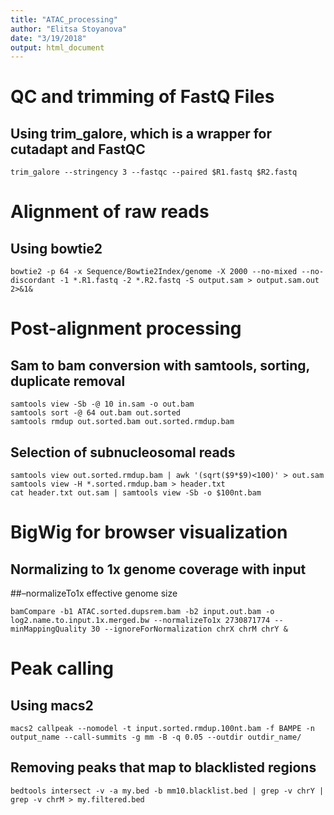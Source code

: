 ```yaml
---
title: "ATAC_processing"
author: "Elitsa Stoyanova"
date: "3/19/2018"
output: html_document
---
```

# QC and trimming of FastQ Files 
## Using trim_galore, which is a wrapper for cutadapt and FastQC
```
trim_galore --stringency 3 --fastqc --paired $R1.fastq $R2.fastq 
```
# Alignment of raw reads
## Using bowtie2 
```
bowtie2 -p 64 -x Sequence/Bowtie2Index/genome -X 2000 --no-mixed --no-discordant -1 *.R1.fastq -2 *.R2.fastq -S output.sam > output.sam.out 2>&1&
```
# Post-alignment processing
## Sam to bam conversion with samtools, sorting, duplicate removal

``` 
samtools view -Sb -@ 10 in.sam -o out.bam
samtools sort -@ 64 out.bam out.sorted 
samtools rmdup out.sorted.bam out.sorted.rmdup.bam
```
## Selection of subnucleosomal reads 
```
samtools view out.sorted.rmdup.bam | awk '(sqrt($9*$9)<100)' > out.sam
samtools view -H *.sorted.rmdup.bam > header.txt
cat header.txt out.sam | samtools view -Sb -o $100nt.bam
```

# BigWig for browser visualization
## Normalizing to 1x genome coverage with input
##--normalizeTo1x effective genome size
``` 
bamCompare -b1 ATAC.sorted.dupsrem.bam -b2 input.out.bam -o log2.name.to.input.1x.merged.bw --normalizeTo1x 2730871774 --minMappingQuality 30 --ignoreForNormalization chrX chrM chrY &
```
# Peak calling
## Using macs2
```
macs2 callpeak --nomodel -t input.sorted.rmdup.100nt.bam -f BAMPE -n output_name --call-summits -g mm -B -q 0.05 --outdir outdir_name/ 
```
## Removing peaks that map to blacklisted regions
```
bedtools intersect -v -a my.bed -b mm10.blacklist.bed | grep -v chrY | grep -v chrM > my.filtered.bed
```



